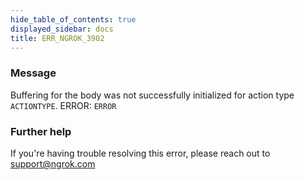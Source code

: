 ```yaml
---
hide_table_of_contents: true
displayed_sidebar: docs
title: ERR_NGROK_3902
---
```




### Message

Buffering for the body was not successfully initialized for action type `ACTIONTYPE`.
ERROR: `ERROR`

<ErrorDetails error="err_ngrok_3902" />

### Further help

If you're having trouble resolving this error, please reach out to [support@ngrok.com](mailto:support@ngrok.com?subject=Help%20with%20ERR_NGROK_3902)

